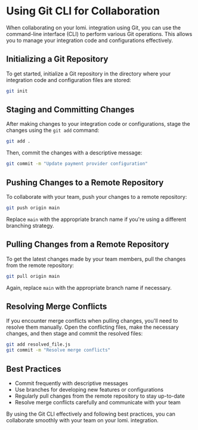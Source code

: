 # Using Git CLI for Collaboration

When collaborating on your lomi. integration using Git, you can use the command-line interface (CLI) to perform various Git operations. This allows you to manage your integration code and configurations effectively.

## Initializing a Git Repository

To get started, initialize a Git repository in the directory where your integration code and configuration files are stored:

```bash
git init
```

## Staging and Committing Changes

After making changes to your integration code or configurations, stage the changes using the `git add` command:

```bash
git add .
```

Then, commit the changes with a descriptive message:

```bash
git commit -m "Update payment provider configuration"
```

## Pushing Changes to a Remote Repository

To collaborate with your team, push your changes to a remote repository:

```bash
git push origin main
```

Replace `main` with the appropriate branch name if you're using a different branching strategy.

## Pulling Changes from a Remote Repository

To get the latest changes made by your team members, pull the changes from the remote repository:

```bash
git pull origin main
```

Again, replace `main` with the appropriate branch name if necessary.

## Resolving Merge Conflicts

If you encounter merge conflicts when pulling changes, you'll need to resolve them manually. Open the conflicting files, make the necessary changes, and then stage and commit the resolved files:

```bash
git add resolved_file.js
git commit -m "Resolve merge conflicts"
```

## Best Practices

- Commit frequently with descriptive messages
- Use branches for developing new features or configurations
- Regularly pull changes from the remote repository to stay up-to-date
- Resolve merge conflicts carefully and communicate with your team

By using the Git CLI effectively and following best practices, you can collaborate smoothly with your team on your lomi. integration.
